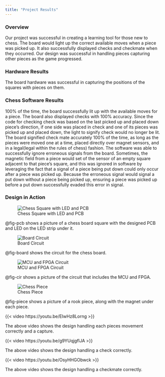 ```yaml
---
title: "Project Results"
---
```

### Overview
Our project was successful in creating a learning tool for those new to chess. The board would light up the correct available moves when a piece was picked up. It also successfully displayed checks and checkmate when they occurred. Our design was successful in handling pieces capturing other pieces as the game progressed.

### Hardware Results
The board hardware was successful in capturing the positions of the squares with pieces on them. 

### Chess Software Results
100% of the time, the board successfully lit up with the available moves for a piece. The board also displayed checks with 100% accuracy. Since the code for checking check was based on the last picked up and placed down piece's direction, if one side was placed in check and one of its pieces was picked up and placed down, the light to signify check would no longer be lit. The board signified check mate accurately 100% of the time, as long as the pieces were moved one at a time, placed directly over magnet sensors, and in a legal(legal within the rules of chess) fashion. The software was able to successfully ignore erroneous signals from the board. Sometimes, the magnetic field from a piece would set of the sensor of an empty square adjacent to that piece's square, and this was ignored in software by leveraging the fact that a signal of a piece being put down could only occur after a piece was picked up. Because the erroneous signal would signal a put down without a piece being picked up, ensuring a piece was picked up before a put down successfully evaded this error in signal.

### Design in Action
![Chess Square with LED and PCB](images/pcb.png){#fig-pcb}

@fig-pcb shows a picture of a chess board square with the designed PCB and LED on the LED strip under it.

![Board Circuit](images/board.png){#fig-board}

@fig-board shows the circuit for the chess board.

![MCU and FPGA Circuit](images/circuit.png){#fig-cir}

@fig-cir shows a picture of the circuit that includes the MCU and FPGA.

![Chess Piece](images/piece.png){#fig-piece}

@fig-piece shows a picture of a rook piece, along with the magnet under each piece.

{{< video https://youtu.be/EIwHz8Lorng >}}

The above video shows the design handling each pieces movement correctly and a capture.

{{< video https://youtu.be/g9YUqjgflJA >}}

The above video shows the design handling a check correctly.

{{< video https://youtu.be/OsyHHGObwck >}}

The above video shows the design handling a checkmate correctly.

